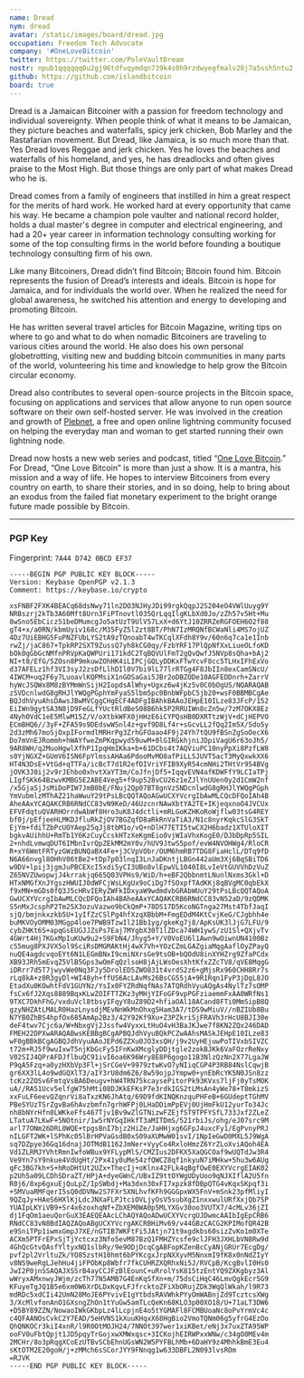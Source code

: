 ```yaml
---
name: Dread
nym: dread
avatar: /static/images/board/dread.jpg
occupation: Freedom Tech Advocate
company: '#OneLoveBitcoin'
twitter: https://twitter.com/PoleVaultDream
nostr: npub1qqqqqq0u2gj96tdfvqymdqn739k4s0h9rzdwyegfmalv28j7a5ssh5ntu2
github: https://github.com/islandbitcoin
board: true
---
```


Dread is a Jamaican Bitcoiner with a passion for freedom technology and
individual sovereignty. When people think of what it means to be Jamaican, they
picture beaches and waterfalls, spicy jerk chicken, Bob Marley and the
Rastafarian movement. But Dread, like Jamaica, is so much more than that. Yes
Dread loves Reggae and jerk chicken. Yes he loves the beaches and waterfalls of
his homeland, and yes, he has dreadlocks and often gives praise to the Most
High. But those things are only part of what makes Dread who he is. 

Dread comes from a family of engineers that instilled in him a great respect for
the merits of hard work. He worked hard at every opportunity that came his way.
He became a champion pole vaulter and national record holder, holds a dual
master's degree in computer and electrical engineering, and had a 20+ year
career in information technology consulting working for some of the top
consulting firms in the world before founding a boutique technology consulting
firm of his own.

Like many Bitcoiners, Dread didn’t find Bitcoin; Bitcoin found him. Bitcoin
represents the fusion of Dread’s interests and ideals. Bitcoin is hope for
Jamaica, and for individuals the world over. When he realized the need for
global awareness, he switched his attention and energy to developing and
promoting Bitcoin.

He has written several travel articles for Bitcoin Magazine, writing tips on
where to go and what to do when nomadic Bitcoiners are traveling to various
cities around the world. He also does his own personal globetrotting, visiting
new and budding bitcoin communities in many parts of the world, volunteering his
time and knowledge to help grow the Bitcoin circular economy.

Dread also contributes to several open-source projects in the Bitcoin space,
focusing on applications and services that allow anyone to run open source
software on their own self-hosted server. He was involved in the creation and
growth of [Plebnet], a free and open online lightning community focused on helping
the everyday man and woman to get started running their own lightning node.

Dread now hosts a new web series and podcast, titled “[One Love Bitcoin][OLB].” For
Dread, “One Love Bitcoin” is more than just a show. It is a mantra, his mission
and a way of life. He hopes to interview Bitcoiners from every country on earth,
to share their stories, and in so doing, help to bring about an exodus from the
failed fiat monetary experiment to the bright orange future made possible by
Bitcoin.

[OLB]: https://onelovebtc.com/
[Plebnet]: https://t.me/plebnet

---

### PGP Key

Fingerprint: `7A44 D742 0BCD EF37`

```
-----BEGIN PGP PUBLIC KEY BLOCK-----
Version: Keybase OpenPGP v2.1.3
Comment: https://keybase.io/crypto

xsFNBF2FXK4BEACq68dsNwy71ln2DO3NJHyJDi99rgkQqpJ2S204eO4VWlUuyg9Y
NRBszrj2kTb3A60Mft8Urn3FiPTnovtl035QrLqqIlgKLbXd0Jo/zZh57v5Ht+Mu
8wSno5EbCicz51beDMumcgJo5atUzT9UlV57LxX+d6YtJ10ZRRZeRGFOEH6O2f88
gT4+x/a0RN/kbmUyiv168c/M35FyZ5l2zt8BT/PhN7IzMRQNfBCWaNli4MS7ojUZ
4Dz7UiEBHG5FuPNZFUbLYS2tA9zTQnoabT4wTKCqlXFdh8Y9v/60n6q7ca1e1Inb
rwZj/jaC867+TpkRP2SXT9ZussQ7yh8kCG0qy/FzbYRF17PlQpNfXxLiueOLfoKD
bOk0gGbGcNMfnPRVpKaQWPUri171kdC2TqBQVUlFmT2gQvQwfJ5NVp8sQha+bAj2
NI+t8/EfG/5ZOsn8P9mkuwZOhHK4iLIPCjGQLyDDKxFTwYcvF8cc5TLHxIFhExVo
d37AFELz1hf3VI3syJ2zsDfLlhDIl0V7bi9lL77lrRTGg4F8JbIIn8exCamSNcU/
4IWCM+uq2F6y7LuoavlKQPMsiX1nGOSaGai5JBr2oDBZODe10AGFEDDnrh+ZarrV
hyWcJSQWx8M8zBYMmWnSijH2IopdsAlWhy+Ugxz6w4jKz5v0C0bOgUS/NQARAQAB
zSVDcnlwdG8gRHJlYWQgPGphYmFyaS5lbm5pc0BnbWFpbC5jb20+wsF0BBMBCgAe
BQJdhVyuAhsDAwsJBwMVCggCHgECF4ADFgIBAhkBAAoJEHpE10ILze83JFcP/152
EiIWn9gytSA3N8jD9FeGLfYUctRldBeS08B6hk5P2RRUIWn8cZn5w/7zM7OKX8Ez
4Nyh0VdC1eE5MlwM15Z/V/oXtbkWFX0jHHzE6iCYPQsHB0DXRTtzWjV+dCjHEPVO
ECmBHQ6//3yF+ZFA59s9DEdswWSnl4z+gvf9D8Lf4r+sGcvLL2fQq2Im5X/5do5y
2d3zMh67moSjOxpIFormdlMRHrPg3ZrhGFOaao4F9j24Yh7tQU9fBSnZgSoOecX6
Do7mVnEJRommh+hWAYfweZmPKqpwyd59uwM+0lGIRGkhjniJDpiVagU6r63oJh5/
9AR8WH/q2MuoHgwlXfhP1IpqHmIKka+b+61DCbs4t7AQViuPC10nyPpXi8PzfLW8
s0YjNGXZ+GUmV6ISN6FpYlmssAHAa6PdooMvMO8afPiLLSJUVT5acT3MyQxwkXX6
HT4N3DsE+VtGd+qTTFa/icBcT7d1R2efDIVriYFIB9XyR54cmNHi2THtVr954BVg
jOVK3J0ij2v9rJEhbo0xhvtXaYT3m/CoJfnjDf5+IqqvEVN4afKDWFfY9LCIaTPj
LIgfSKk64BzwvKMBG5E2ABE4Veg5+f9up528vCU26z1eZJlYnUUen0y2d1CmW2nf
/x5GjaSjJsMiDoPIW7JmB0bE/FNuj2Qp07BT8gnVzSNDcnlwdG8gRHJlYWQgPGph
YmVubmlzMThAZ21haWwuY29tPsLBcQQTAQoAGwUCXYVcrgIbAwMLCQcDFQoIAh4B
AheAAxYCAQAKCRB6RNdCC83vN9KeD/46UzcnrNAwXbtYA2TE+IKjeqxnoO4JVCUx
EFVFdqtuQVARHOrrdwAbWf8Hro3uK8J4dctli+mRLGoKZHKoRoWjflw03tsG4REY
bf0j/pEfjeeHLMKDJfluRkZjOV7BGZqfD8aRkRnVaTiA3/N1c8nyrKqkcSlG3SkT
EjYm+fdiTZbPcUOYAep25qJj8tbM1o/vQ+nDlH77ETI5twCX2H6badz1XTUloXIT
bgkvAUihhU+RmTb1Y6KzCuyCcskHTzXeKgmEio0vjWIaVhxKogE0/DJbDpRp5SIL
2+nhdLvmwqDUT6IMbnIvrQpZEkMM2mY0v/hUV9JtwS5pof/evW4NVOHWg4/RloCR
R+xY6WmtFRTyzGWzBUNQaBX4Fe+j3CVpVObr/OUM6hmRB7TDG8FiaHclL/DTq9fD
N6A66nvgl8OHhV06tBe2+tDp7p03lnqI3LnJaDKntjLBGn442aUm3Xj6BqSBiTD6
w9DV+lpij3jgmJuPBCEXcI5xdi5yCI3UBo8vlEpwVL1040I8LvIeVtGUVVhDzVuZ
Z65NVZUwopwjJ4krrakjq665Q03VPHs9/WiD/h+eBF2QbbnmtLNunlNxms3Gkl+D
HTxNMGfXnJYgszHWUIJ0dWFCjWsLKgUx9oCiDg7fSOxpfTAdKKj8qBVgMC0qbEkX
f9xMN+mGDs0fQ3J5cHRvIERyZWFkIDxyaW9wdmdvbGRAbWUuY29tPsLBcQQTAQoA
GwUCXYVcrgIbAwMLCQcDFQoIAh4BAheAAxYCAQAKCRB6RNdCC83vN52aD/9zQDMK
S5nMxJcsphP2Tm25X3ozuVazwo9bCkQmP+78DS17D5KcoNGTnga27Mst4TbfJaqI
sjQ/bmjnkxzkb5U+1yIfZzCSlPg4hfXzqXBbbM+FmgEDdM4KtCvjKeG/CJgbhh4e
buMKVOyOMM03MGgp4loe7PWB9TzwIl21Bb1yg/gkeKg7j8/ApKsUK3lJjG7LFU/9
cybZHKt6S+apqGsEUGJJZsPs7Eaj7MYgbX30T1lZDca74WH1ywS/zU1Sl+QXjvTv
4GWrt4Hj7KGxMpIuKUw9u2+S9FbN4/Jhyg5+Y/V0VoEU6l1Awn9wOiwnUN4100Bz
cS5mug8PXJVX5ol9SciRsDMGMAKtHj4wX7Vh+YOzCZmLGAZgiaMqgAaflOyZPayQ
nuQE4agdcvqoEYt6N1LEGmBNxI9cmiNXrsGe9tsOB+bQOdU8inXYHZrg9ZfaPCdx
XB93JRh5mEvqZ5VlB5Gps3wOmFqQzlsoH8jAjLWsOesXhtKfxZZcTV8/qVE8MqgG
iDRrr7d5T7jwyvWe0Nq3FJy5DrolED5ZWO831t4vrdS2z6+gMjsRx960CHH8Rr7s
rLq8kA+z0R3gyDl+WI48yh+ffUS6AcLAvMs26BsCG55jA+9R1Rqn1FyP3jDgL8JO
EtadXu0KOwhtFdV1GUYNz/YsIx0FYZRdNqfNAs7ATQRdhVyuAQgAs4NylTz7sOMP
fsCx6fJ2Xqs8889BqxKLwZOIFTTZKz3yMHjYIFoGF9vpPGFziaemmFxAA0WRfNs1
9TXC7DkhFhG/vxduVcl8tbsyIFqyY8uZ89D2+hfiaOAl18ACand8FTi0MmSipB8Q
gzyNHZAtLMALR0HazLnysdjMEvNnWkMnOhxg5Ham3A7/tDS9wMiuV//nBZIUb8Bu
N7YB0ZhBS4hpfOx685AmAp2Bz3/42Y92Kf9Xu+Z3PZkriSjFRAVh3rHcU8BJI30e
deF4twv7Cjc6a/W+NbxgVj2Jssfw4VyxxLtHuO4vH3BaJKJwe7f8KN2ZQx246DAD
FMEH22DPXwARAQABwsKEBBgBCgAPBQJdhVyuBQkPCZwAAhsMASkJEHpE10ILze83
wF0gBBkBCgAGBQJdhVyuAAoJEPd6ZZXu0JO3xsQH/j9v2UyHEjuwPoTIVxbSIVZC
t72m+RJ5f9wuIxwT5njKbGcFy5IFnKwXMcglyDDjtgle2zokBJKk6VaFOzrReNxy
V02SIJ4QPrAFDJflbuQC91ivI6oa6K96Wry8E8P6gogo11B3NlzQzNn2X77LgaJW
P9qA5Fzq+a0yzHXbVp3Fl+jSrCGeV+9979ztwKvO7yNIiqCGP4P3RB84NslCqwjB
gr6XX3lL4o9wdGQXlT3/aIY3rU8dm6Z6/8w59ojpJYmpw0+ynEbRcYK5N0JSn8zz
tcKz2ZOSv6FmtqVsBA6Deugv+hW4TRN75kcaysePitorPk93KVxs7ljFj0yTsMOK
uA//RA51Ucv5elfgW75hMti08DJKkEFKsP7e3rdkIGS2tLMsAn4yWe78+T8mkizS
xxFuLF6eevQZqnrVi8aTxzKN6JhAtq/69D9fdKINQKnzquPHFeB+6GUdeptTGhMV
PBeSYUzTSrZgvBa6hAvzbmfn7grhWFPj0LHaDDimPpEVj0UjHmFkU12yurTo34Jc
nh8bNYrHfn0LWKkeFfs467Tjv1Bv9wZlGTNizwFZEjfST9TPFYSfL733Jxf2ZLeZ
LTatuA7LKwF+5NOtnir/1w5rNYGqIHkfT3aMITDmS/521rbiJs/ohg/eJ07src9M
arl77ONm26DRL0WQE+tpgsBnI7bjz2HiZe/JaHHjxg6GFpJ4uxcFy1/EgPvnyPRJ
nILGFT2WK+lSPhKc05lBrHPVaGsdB0xS09aXUMwW01svI/1NpIeGwD0MXL5J9WgA
sq7DZpye36Gq16dnajJOTMdB1162JmNer+VyyCo4RxloHmzZ6YrZLoXviAQoh4EA
Vd1ZLRMJYVhtRmnIwfoWBux9YFLypMlS/CMZIus2DFKX5XaQGCOaf9wUQTdJw3R4
Ve9Yn7sY9nkue4VdUgHt/2Px41y0uMe54zfQWCZ8qf1nkyuN7iMHkw+5hu3w6AUg
qFc3BG7kh+S+hRoDHtUt2UZx+ThecIj+oKlnx42FLk4qBgfOwE0EXYVcrgEIAK02
p2Uh5a09LCDhSDraZT/HPjA+dyeGWnC/UBxIZ9ttOYWgUDyUoo9qNJXIflA2U5fn
R0j6/8xp6gxuEjQuLpZ/IpSWbdj+Ma3dxn30xFI7xpzk8fDBpQTG4vKqxSKpqf3i
+SMVuaRMFqerI5sQ0dDVNw2S7FXr5XNLhvfKFh9GGGpxWX5FnV+mSnk23pfMliyI
9QZqJy+HAeS6HXlKjLdcJNXaFLPJtciOVLjyOsV5subXgZ1nxxwulURfXxjQb7SP
YUAIpLKYiVB9+Sr4x6zoxhqNf+ZbXEM0WA0p5MLYXGv30oo3VUTX7/4cMLv36jZI
dj1FqOm1aeuQorGuX3EAEQEAAcLChAQYAQoADwUCXYVcrgUJDwmcAAIbIgEpCRB6
RNdCC83vN8BdIAQZAQoABgUCXYVcrgAKCRBHiMv69/v44GBzCACG2KPIMofQR42B
e9SniTPp1iwmxGmpJ7XE/nGTIB7WKFtFi5JAtjn71t9xgdkbs60sizZvKo1m0XTe
ACXm5PTFrEPxSjTjYctcxz3Nfo5evM87BzQ1FMHZYcsfe9clJFH3JXHLbVN8Rw9d
4GhQcGtvQAsfYltyxNQ1slbRy/9e9ODjDcqCgABFopKZenBcCyANjGRUr7EcgDg/
pvf2pl2VrltuZk/YO85zstH10hmt6bPYKcgxJrpNXXyvM5NnxmI9fK8x0nNdZIyY
v8NS9weRgLJehHu4jiFPObKp8Wbfr7fkCUHRZXQRhxNi5J/RVCpB/KcgBvlI0Hs0
JwI2P0jnSSAQAJXSSrB4ayCCJFzBlEounC+uRrolYsK815tzEntYQ9ZXKgbyz3Al
wWryxAMxnwyJWjm/zcTh77N5AMB7G4EnKqSfXn+m/75dsCiHqC46LmvQgkEcr5G9
KFuyeTgJQ1B5e6xm0W6XrDLDxKqvLFJfrcktoZFiXbORujZDk3WqQlWkah/l9R73
mdRDc5xdCIi42UmN28MoJE6PYvivE1gYtbdsRAVWhkPYyOmWABnjZd9TcztcsXWg
3/XcMlvfonAnO1GXsngZhOn1tYuGw5amTLcQeKn68KLO3p00XO18/U+71aLT3DW6
+D5BY89ZZN/NowaoIWkGKbpLz4lLcpjnE4o5tYGMAFl8FCMBUoaNc8oPvYrmVc4c
c4QFAANOsCvkC2Y7EAD/5eHVNS1kXuuKHqxX68HgBio2VmoTQNm06g5yfrG4EzOo
QhQNKOCr3kiI4xnR/l9R0OtMOJH24/7NNOt397wer1xiKBet/eNj3x7uxZTA95WP
ooFV0uFbtQpjt1JD5pqyTrGojxwXMWxqsc+3ICKojhEIRWPxxWNw/c34gO0MEv4m
2MCHr/8o3pRqgXCoEzUTBvSCbEhnUGsWN2W5PYFBLhMb+6DaHY9z4MhhkBmE3Eu4
sKtOTM2E20goH/j+zMMch6sSCorJYY9FNnqg1w633DBFL2N093lvsROm
=RJVK
-----END PGP PUBLIC KEY BLOCK-----
```
